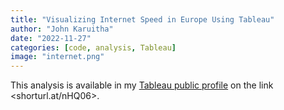 ```yaml
---
title: "Visualizing Internet Speed in Europe Using Tableau"
author: "John Karuitha"
date: "2022-11-27"
categories: [code, analysis, Tableau]
image: "internet.png"
---
```


This analysis is available in my [Tableau public profile](shorturl.at/nHQ06) on the link <shorturl.at/nHQ06>.
